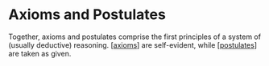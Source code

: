 # Axioms and Postulates

Together, axioms and postulates comprise the first principles of a system of (usually deductive) reasoning. [[axioms]] are self-evident, while [[postulates]] are taken as given.

[//begin]: # "Autogenerated link references for markdown compatibility"
[axioms]: ../axioms "Axioms"
[postulates]: postulates "Postulates"
[//end]: # "Autogenerated link references"
